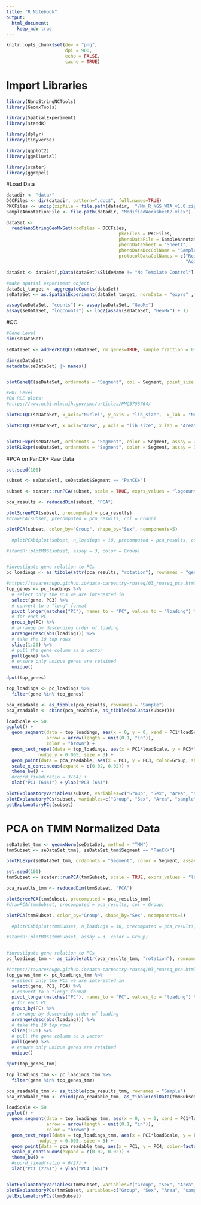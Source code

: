 ```yaml
---
title: "R Notebook"
output:
  html_document:
    keep_md: true    
---
```


```r
knitr::opts_chunk$set(dev = "png",
                      dpi = 900,
                      echo = FALSE,
                      cache = TRUE)
```


# Import Libraries
```r
library(NanoStringNCTools)
library(GeomxTools)

library(SpatialExperiment)
library(standR)

library(dplyr)
library(tidyverse)

library(ggplot2)
library(ggalluvial)

library(scater)
library(ggrepel)
```

#Load Data
```r
datadir <- "data/"
DCCFiles <- dir(datadir, pattern=".dcc$", full.names=TRUE)
PKCFiles <- unzip(zipfile = file.path(datadir,  "/Mm_R_NGS_WTA_v1.0.zip"))
SampleAnnotationFile <- file.path(datadir, "ModifiedWorksheet2.xlsx")

dataSet <-
  readNanoStringGeoMxSet(dccFiles = DCCFiles,
                                          pkcFiles = PKCFiles,
                                          phenoDataFile = SampleAnnotationFile,
                                          phenoDataSheet = "Sheet1",
                                          phenoDataDccColName = "Sample_ID",
                                          protocolDataColNames = c("Roi",
                                                                   "Aoi"))

dataSet <- dataSet[,pData(dataSet)$SlideName != "No Template Control"] #remove no template control

#make spatial experiment object
dataSet_target <- aggregateCounts(dataSet)
seDataSet <- as.SpatialExperiment(dataSet_target, normData = "exprs" ,forceRaw = TRUE)

assay(seDataSet, "counts") <- assay(seDataSet, "GeoMx")
assay(seDataSet, "logcounts") <- log2(assay(seDataSet, "GeoMx") + 1)
```

#QC
```r
#Gene Level
dim(seDataSet)

seDataSet <- addPerROIQC(seDataSet, rm_genes=TRUE, sample_fraction = 0.9, min_count = 5)

dim(seDataSet)
metadata(seDataSet) |> names()


plotGeneQC(seDataSet, ordannots = "Segment", col = Segment, point_size = 2, top_n = 9)

#ROI Level
#On RLE plots:
#https://www.ncbi.nlm.nih.gov/pmc/articles/PMC5798764/

plotROIQC(seDataSet, x_axis="Nuclei", y_axis = "lib_size",  x_lab = "Nuclei", x_threshold = 50, color = Segment)

plotROIQC(seDataSet, x_axis="Area", y_axis = "lib_size", x_lab = "Area", color = Segment)


plotRLExpr(seDataSet, ordannots = "Segment", color = Segment, assay = 2) #counts
plotRLExpr(seDataSet, ordannots = "Segment", color = Segment, assay = 3) #logcounts
```

#PCA on PanCK+ Raw Data
```r
set.seed(100)

subset <- seDataSet[, seDataSet$Segment == "PanCK+"]

subset <- scater::runPCA(subset, scale = TRUE, exprs_values = "logcounts", ncomponents = 20) #run PCA on log counts

pca_results <- reducedDim(subset, "PCA")

plotScreePCA(subset, precomputed = pca_results)
#drawPCA(subset, precomputed = pca_results, col = Group)

plotPCA(subset, color_by="Group", shape_by="Sex", ncomponents=5)

  #plotPCAbiplot(subset, n_loadings = 10, precomputed = pca_results, col = Group)

#standR::plotMDS(subset, assay = 3, color = Group)


#investigate gene relation to PCs
pc_loadings <- as_tibble(attr(pca_results, "rotation"), rownames = "gene")

#https://tavareshugo.github.io/data-carpentry-rnaseq/03_rnaseq_pca.html
top_genes <- pc_loadings %>% 
  # select only the PCs we are interested in
  select(gene, PC3) %>%
  # convert to a "long" format
  pivot_longer(matches("PC"), names_to = "PC", values_to = "loading") %>% 
  # for each PC
  group_by(PC) %>% 
  # arrange by descending order of loading
  arrange(desc(abs(loading))) %>% 
  # take the 10 top rows
  slice(1:20) %>% 
  # pull the gene column as a vector
  pull(gene) %>% 
  # ensure only unique genes are retained
  unique()

dput(top_genes)

top_loadings <- pc_loadings %>% 
  filter(gene %in% top_genes)

pca_readable <- as_tibble(pca_results, rownames = "Sample")
pca_readable <- cbind(pca_readable, as_tibble(colData(subset)))

loadScale <- 50
ggplot() +
  geom_segment(data = top_loadings, aes(x = 0, y = 0, xend = PC1*loadScale, yend = PC3*loadScale), 
               arrow = arrow(length = unit(0.1, "in")),
               color = "brown") +
  geom_text_repel(data = top_loadings, aes(x = PC1*loadScale, y = PC3*loadScale, label = gene),
            nudge_y = 0.005, size = 3) +
  geom_point(data = pca_readable, aes(x = PC1, y = PC3, color=Group, shape=Sex, size=lib_size)) +
  scale_x_continuous(expand = c(0.02, 0.02)) +
  theme_bw() +
  #coord_fixed(ratio = 3/64) +
  xlab("PC1 (64%)") + ylab("PC3 (6%)")

plotExplanatoryVariables(subset, variables=c("Group", "Sex", "Area", "sample", "lib_size", "Nuclei"))
plotExplanatoryPCs(subset, variables=c("Group", "Sex", "Area", "sample", "lib_size", "Nuclei"),npcs_to_plot = 5)
getExplanatoryPCs(subset)

```
# PCA on TMM Normalized Data
```r
seDataSet_tmm <- geomxNorm(seDataSet, method = "TMM")
tmmSubset <- seDataSet_tmm[, seDataSet_tmm$Segment == "PanCK+"]

plotRLExpr(seDataSet_tmm, ordannots = "Segment", color = Segment, assay = 3) #logcounts

set.seed(100)
tmmSubset <- scater::runPCA(tmmSubset, scale = TRUE, exprs_values = "logcounts", ncomponents = 20) #run PCA on log counts

pca_results_tmm <- reducedDim(tmmSubset, "PCA")

plotScreePCA(tmmSubset, precomputed = pca_results_tmm)
#drawPCA(tmmSubset, precomputed = pca_results, col = Group)

plotPCA(tmmSubset, color_by="Group", shape_by="Sex", ncomponents=5)

  #plotPCAbiplot(tmmSubset, n_loadings = 10, precomputed = pca_results, col = Group)

#standR::plotMDS(tmmSubset, assay = 3, color = Group)


#investigate gene relation to PCs
pc_loadings_tmm <- as_tibble(attr(pca_results_tmm, "rotation"), rownames = "gene")

#https://tavareshugo.github.io/data-carpentry-rnaseq/03_rnaseq_pca.html
top_genes_tmm <- pc_loadings_tmm %>% 
  # select only the PCs we are interested in
  select(gene, PC1, PC4) %>%
  # convert to a "long" format
  pivot_longer(matches("PC"), names_to = "PC", values_to = "loading") %>% 
  # for each PC
  group_by(PC) %>% 
  # arrange by descending order of loading
  arrange(desc(abs(loading))) %>% 
  # take the 10 top rows
  slice(1:20) %>% 
  # pull the gene column as a vector
  pull(gene) %>% 
  # ensure only unique genes are retained
  unique()

dput(top_genes_tmm)

top_loadings_tmm <- pc_loadings_tmm %>% 
  filter(gene %in% top_genes_tmm)

pca_readable_tmm <- as_tibble(pca_results_tmm, rownames = "Sample")
pca_readable_tmm <- cbind(pca_readable_tmm, as_tibble(colData(tmmSubset)))

loadScale <- 50
ggplot() +
  geom_segment(data = top_loadings_tmm, aes(x = 0, y = 0, xend = PC1*loadScale, yend = PC4*loadScale), 
               arrow = arrow(length = unit(0.1, "in")),
               color = "brown") +
  geom_text_repel(data = top_loadings_tmm, aes(x = PC1*loadScale, y = PC4*loadScale, label = gene),
            nudge_y = 0.005, size = 3) +
  geom_point(data = pca_readable_tmm, aes(x = PC1, y = PC4, color=factor(sample), shape=Group)) +
  scale_x_continuous(expand = c(0.02, 0.02)) +
  theme_bw() +
  #coord_fixed(ratio = 6/27) +
  xlab("PC1 (27%)") + ylab("PC4 (6%)")


plotExplanatoryVariables(tmmSubset, variables=c("Group", "Sex", "Area", "sample", "lib_size", "Nuclei"))
plotExplanatoryPCs(tmmSubset, variables=c("Group", "Sex", "Area", "sample", "lib_size", "Nuclei"),npcs_to_plot = 5)
getExplanatoryPCs(tmmSubset)
```

